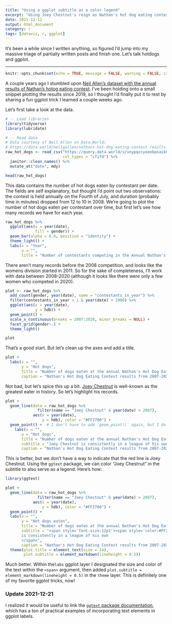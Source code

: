 ```yaml
---
title: "Using a ggplot subtitle as a color legend"
excerpt: "Using Joey Chestnut's reign as Nathan's hot dog eating contest as an example for adding color to a ggplot title or subtitle."
date: 2021-12-12
output: html_document
category: r
tags: [dataviz, r, ggplot]
---
```

  
It's been a while since I written anything, so figured I'd jump into my massive triage of partially written posts and finish one. Let's talk hotdogs and ggplot.

***
  
```r
knitr::opts_chunk$set(echo = TRUE, message = FALSE, warning = FALSE, cache = TRUE)
```

A couple years ago I stumbled upon [Neil Allen's dataset with the annual results of Nathan's hotog eating contest](https://data.world/neilgallen/nathans-hot-dog-eating-contest-results). I've been holding onto a small snippet plotting the results since 2019, so I thought I'd finally put it to rest by sharing a fun ggplot trick I learned a couple weeks ago.

Let's first take a look at the data. 
```r
# -- Load libraries
library(tidyverse)
library(lubridate)

# -- Read data
# Data courtesy of Neil Allen on Data.World:
# https://data.world/neilgallen/nathans-hot-dog-eating-contest-results
raw_hot_dogs <- read_csv("https://query.data.world/s/unypqzcyoeebpsaik63qleqsvikvzi", 
                         col_types = "cfifd") %>% 
  janitor::clean_names() %>% 
  mutate_at("date", mdy)

head(raw_hot_dogs)
```

This data contains the number of hot dogs eaten by contestant per date. The fields are self explanatory, but thought I'd point out two observations: the contest is held annually on the Fourth of July, and duration (probably time in minutes) dropped from 12 to 10 in 2008. We're going to plot the number of hot dogs eaten per contestant over time, but first let's see how many records we have for each year.

```r
raw_hot_dogs %>% 
  ggplot(aes(x = year(date), 
             fill = gender)) + 
  geom_bar(alpha = 0.6, position = "identity") + 
  theme_light() + 
  labs(x = "Year", 
       y = "", 
       title = "Number of contestants competing in the Annual Nathan's Hot Dog Eating contest")
```
There aren't many records before the 2008 competition, and looks like the womens division started in 2011. So for the sake of completeness, I'll work with data between 2008-2020 (although it looks like there were only a few women who competed in 2020).


```r
plot <- raw_hot_dogs %>% 
  add_count(gender, year(date), name = "contestants_in_year") %>% 
  filter(contestants_in_year > 1 & year(date) > 2000) %>% 
  ggplot(aes(x = year(date), 
             y = hdb)) + 
  geom_point() + 
  scale_x_continuous(breaks = 2007:2020, minor_breaks = NULL) + 
  facet_grid(gender~.) + 
  theme_light()

plot
```

That's a good start. But let's clean up the axes and add a title.


```r
plot + 
  labs(x = "", 
       y = "Hot dogs", 
       title = "Number of dogs eaten at the annual Nathan's Hot Dog Eating Contest", 
       caption = "Nathan's Hot Dog Eating Contest results from 2007-2020\nCreated by: @OTStats | Data: Data.World @neilgallen")
```

Not bad, but let's spice this up a bit. [Joey Chestnut](https://majorleagueeating.com/eaters/106) is well-known as the greatest eater in history. So let's highlight his records.


```r
plot + 
  geom_line(data = raw_hot_dogs %>% 
              filter(name == "Joey Chestnut" & year(date) > 2007), 
            aes(x = year(date), 
                y = hdb), color = "#FF2700") + 
  geom_point() +  # I don't have to add `geom_point()` again, but I do so the line is behind the point
    labs(x = "", 
       y = "Hot dogs", 
       title = "Number of dogs eaten at the annual Nathan's Hot Dog Eating Contest", 
       subtitle = "Joey Chestnut is consistently in a league of his own", 
       caption = "Nathan's Hot Dog Eating Contest results from 2007-2020\nCreated by: @OTStats | Data: Data.World @neilgallen")
```

This is better, but we don't have a way to indicate that the red line is Joey Chestnut. Using the `ggtext` package, we can color "Joey Chestnut" in the subtitle to also serve as a legend. Here's how:

```r
library(ggtext)

plot + 
  geom_line(data = raw_hot_dogs %>% 
              filter(name == "Joey Chestnut" & year(date) > 2007), 
            aes(x = year(date), 
                y = hdb), color = "#FF2700") + 
  geom_point() +
  labs(x = "", 
       y = "Hot dogs eaten", 
       title = "Number of dogs eaten at the annual Nathan's Hot Dog Eating Contest", 
       subtitle = "<span style='font-size:12pt'><span style='color:#FF2700;'>Joey Chestnut</span> 
       is consistently in a league of his own
       </span>", 
       caption = "Nathan's Hot Dog Eating Contest results from 2007-2020\nCreated by: @OTStats | Data: Data.World @neilgallen") + 
  theme(plot.title = element_text(size = 14), 
        plot.subtitle = element_markdown(lineheight = 0.5))

```

Much better. Within the`labs` ggplot layer I designated the size and color of the text within the `<span>` argument, then added `plot.subtitle = element_markdown(lineheight = 0.5)` in the `theme` layer. This is definitely one of my favorite ggplot tricks, now!

### Update 2021-12-21
I realized it would be useful to link the [`ggtext` package documentation](https://wilkelab.org/ggtext/articles/theme_elements.html), which has a ton of practical examples of incorporating text elements in ggplot labels. 

